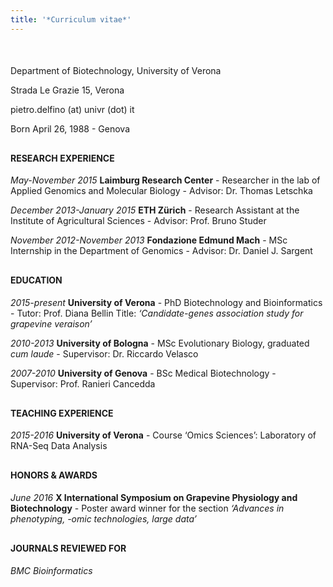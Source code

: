 ```yaml
---
title: '*Curriculum vitae*'
---
```

<div style="margin-bottom:50px;">
</div>
Department of Biotechnology, University of Verona

Strada Le Grazie 15, Verona

pietro.delfino (at) univr (dot) it

[](www.github.com/pietrod)

Born April 26, 1988 - Genova
<div style="margin-bottom:30px;">
</div>
#### RESEARCH EXPERIENCE
*May-November 2015*  **Laimburg Research Center** - Researcher in the lab of Applied Genomics and Molecular Biology - Advisor: Dr. Thomas Letschka

*December 2013-January 2015*  **ETH Zürich** - Research Assistant at the Institute of Agricultural Sciences - Advisor: Prof. Bruno Studer

*November 2012-November 2013* **Fondazione Edmund Mach** - MSc Internship in the Department of Genomics - Advisor: Dr. Daniel J. Sargent
<div style="margin-bottom:30px;">
</div>
#### EDUCATION
*2015-present*  **University of Verona** - PhD Biotechnology and Bioinformatics - Tutor: Prof. Diana Bellin Title: *‘Candidate-genes association study for grapevine veraison’*

*2010-2013* **University of Bologna** - MSc Evolutionary Biology, graduated *cum laude* - Supervisor: Dr. Riccardo Velasco

*2007-2010* **University of Genova** - BSc Medical Biotechnology - Supervisor: Prof. Ranieri Cancedda
<div style="margin-bottom:30px;">
</div>
#### TEACHING EXPERIENCE
*2015-2016* **University of Verona** - Course 'Omics Sciences': Laboratory of RNA-Seq Data Analysis
<div style="margin-bottom:30px;">
</div>
#### HONORS & AWARDS
*June 2016* **X International Symposium on Grapevine Physiology and Biotechnology** - Poster award winner for the section *‘Advances in phenotyping, -omic technologies, large data’*
<div style="margin-bottom:30px;">
</div>
#### JOURNALS REVIEWED FOR
*BMC Bioinformatics*



